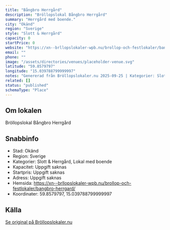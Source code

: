 ```yaml
---
title: "Bångbro Herrgård"
description: "Bröllopslokal Bångbro Herrgård"
summary: "Herrgård med boende."
city: "Okänd"
region: "Sverige"
style: "Slott & Herrgård"
capacity: 0
startPrice: 0
website: "https://xn--brllopslokaler-wpb.nu/brollop-och-festlokaler/bangbro-herrgard/"
email: ""
phone: ""
image: "/assets/directories/venues/placeholder-venue.svg"
latitude: "59.8579797"
longitude: "15.039788799999997"
notes: "Genererad från Bröllopslokaler.nu 2025-09-25 | Kategorier: Slott & Herrgård, Lokal med boende"
related: []
status: "published"
schemaType: "Place"
---
```


## Om lokalen

Bröllopslokal Bångbro Herrgård

## Snabbinfo

- Stad: Okänd
- Region: Sverige
- Kategorier: Slott & Herrgård, Lokal med boende
- Kapacitet: Uppgift saknas
- Startpris: Uppgift saknas
- Adress: Uppgift saknas
- Hemsida: https://xn--brllopslokaler-wpb.nu/brollop-och-festlokaler/bangbro-herrgard/
- Koordinater: 59.8579797, 15.039788799999997

## Källa

[Se original på Bröllopslokaler.nu](https://xn--brllopslokaler-wpb.nu/brollop-och-festlokaler/bangbro-herrgard/)
